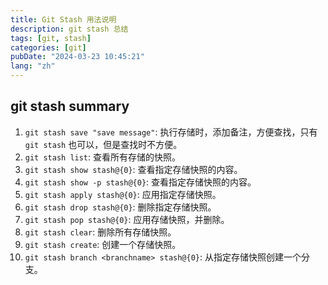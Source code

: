 ```yaml
---
title: Git Stash 用法说明
description: git stash 总结
tags: [git, stash]
categories: [git]
pubDate: "2024-03-23 10:45:21"
lang: "zh"
---
```


## git stash summary

1. `git stash save "save message"`: 执行存储时，添加备注，方便查找，只有 `git stash` 也可以，但是查找时不方便。
2. `git stash list`: 查看所有存储的快照。
3. `git stash show stash@{0}`: 查看指定存储快照的内容。
4. `git stash show -p stash@{0}`: 查看指定存储快照的内容。
5. `git stash apply stash@{0}`: 应用指定存储快照。
6. `git stash drop stash@{0}`: 删除指定存储快照。
7. `git stash pop stash@{0}`: 应用存储快照，并删除。
8. `git stash clear`: 删除所有存储快照。
9. `git stash create`: 创建一个存储快照。
10. `git stash branch <branchname> stash@{0}`: 从指定存储快照创建一个分支。
